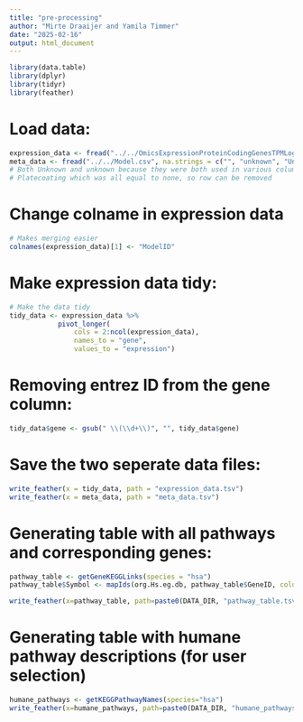 ```yaml
---
title: "pre-processing"
author: "Mirte Draaijer and Yamila Timmer"
date: "2025-02-16"
output: html_document
---
```


```r
library(data.table)
library(dplyr)
library(tidyr)
library(feather)
```

# Load data:
```r
expression_data <- fread("../../OmicsExpressionProteinCodingGenesTPMLogp1.csv")
meta_data <- fread("../../Model.csv", na.strings = c("", "unknown", "Unknown", "None")) 
# Both Unknown and unknown because they were both used in various columns and None was used for 
# Platecoating which was all equal to none, so row can be removed
```

# Change colname in expression data
```r
# Makes merging easier
colnames(expression_data)[1] <- "ModelID"
```

# Make expression data tidy:
```r
# Make the data tidy
tidy_data <- expression_data %>% 
            pivot_longer(
                cols = 2:ncol(expression_data),
                names_to = "gene",
                values_to = "expression")

```

# Removing entrez ID from the gene column:
```r
tidy_data$gene <- gsub(" \\(\\d+\\)", "", tidy_data$gene)
```


# Save the two seperate data files:
```r
write_feather(x = tidy_data, path = "expression_data.tsv")
write_feather(x = meta_data, path = "meta_data.tsv")
```

# Generating table with all pathways and corresponding genes:
```r
pathway_table <- getGeneKEGGLinks(species = "hsa")
pathway_table$Symbol <- mapIds(org.Hs.eg.db, pathway_table$GeneID, column="SYMBOL", keytype="ENTREZID")

write_feather(x=pathway_table, path=paste0(DATA_DIR, "pathway_table.tsv"))
```

# Generating table with humane pathway descriptions (for user selection)
```r

humane_pathways <- getKEGGPathwayNames(species="hsa")
write_feather(x=humane_pathways, path=paste0(DATA_DIR, "humane_pathways.tsv"))
```